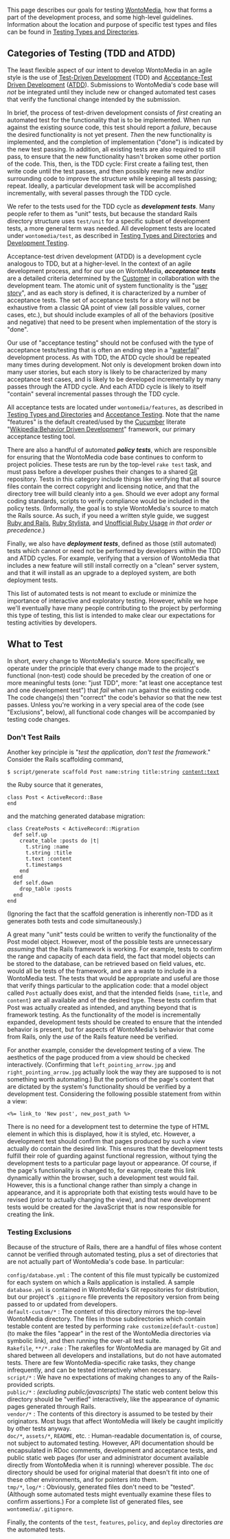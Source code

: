 <!-- Copyright (c)  2011  Glen E. Ivey
     Permission is granted to copy, distribute and/or modify this document
     under the terms of the GNU Free Documentation License, Version 1.3;
     with no Invariant Sections, no Front-Cover Texts, and no Back-Cover Texts.
     A copy of the license is in the file COPYING.DOCUMENTATION
  -->
This page describes our goals for testing [[WontoMedia]], how that forms a part of the development process, and some high-level guidelines.  Information about the location and purpose of specific test types and files can be found in [[Testing Types and Directories]].

== Categories of Testing (TDD and ATDD) ==

The least flexible aspect of our intent to develop WontoMedia in an agile style is the use of [[Wikipedia:Test_driven_development|Test-Driven Development]] (TDD) and [http://testdrivendeveloper.com/2008/04/02/AcceptanceTestDrivenDevelopmentExplained.aspx Acceptance-Test Driven Development] ([http://testobsessed.com/wordpress/wp-content/uploads/2008/12/atddexample.pdf ATDD]). Submissions to WontoMedia's code base will ''not'' be integrated until they include new or changed automated test cases that verify the functional change intended by the submission.

In brief, the process of test-driven development consists of ''first'' creating an automated test for the functionality that is to be implemented.  When run against the existing source code, this test should report a ''failure'', because the desired functionality is not yet present.  ''Then'' the new functionality is implemented, and the completion of implementation ("done") is indicated by the new test passing.  In addition, all existing tests are also required to still pass, to ensure that the new functionality hasn't broken some other portion of the code.  This, then, is the TDD cycle: First create a failing test, then write code until the test passes, and then possibly rewrite new and/or surrounding code to improve the structure while keeping all tests passing; repeat.  Ideally, a particular development task will be accomplished incrementally, with several passes through the TDD cycle.

We refer to the tests used for the TDD cycle as '''''development tests'''''.  Many people refer to them as "unit" tests, but because the standard Rails directory structure uses <tt>test/unit</tt> for a specific subset of development tests, a more general term was needed.  All development tests are located under <tt>wontomedia/test</tt>, as described in [[Testing Types and Directories]] and [[Development Testing]].

Acceptance-test driven development (ATDD) is a development cycle analogous to TDD, but at a higher-level.  In the context of an agile development process, and for our use on WontoMedia, '''''acceptance tests''''' are a detailed criteria determined by the [[Customer]] in collaboration with the development team.  The atomic unit of system functionality is the "[http://www.mountaingoatsoftware.com/article_view/27 user story]", and as each story is defined, it is characterized by a number of acceptance tests.  The set of acceptance tests for a story will not be exhaustive from a classic QA point of view (all possible values, corner cases, etc.), but should include examples of all of the behaviors (positive and negative) that need to be present when implementation of the story is "done".

Our use of "acceptance testing" should not be confused with the type of acceptance tests/testing that is often an ending step in a "[[Wikipedia:Waterfall_model|waterfall]]" development process.  As with TDD, the ATDD cycle should be repeated many times during development.  Not only is development broken down into many user stories, but each story is likely to be characterized by many acceptance test cases, and is likely to be developed incrementally by many passes through the ATDD cycle.  And each ATDD cycle is likely to itself "contain" several incremental passes through the TDD cycle.

All acceptance tests are located under <tt>wontomedia/features</tt>, as described in [[Testing Types and Directories]] and [[Acceptance Testing]].  Note that the name "features" is the default created/used by the [http://cukes.info/ Cucumber] literate "[[Wikipedia:Behavior Driven Development]]" framework, our primary acceptance testing tool.

There are also a handful of automated '''''policy tests''''', which are responsible for ensuring that the WontoMedia code base continues to conform to project policies.  These tests are run by the top-level <tt>rake test</tt> task, and must pass before a developer pushes their changes to a shared [[Git]] repository.  Tests in this category include things like verifying that all source files contain the correct copyright and licensing notice, and that the directory tree will build cleanly into a <tt>gem</tt>.  Should we ever adopt any formal coding standards, scripts to verify compliance would be included in the policy tests.  (Informally, the goal is to style WontoMedia's source to match the Rails source.  As such, if you need a written style guide, we suggest [http://www.pathf.com/blogs/ruby-and-rails-style-guide/ Ruby and Rails], [http://www.pathf.com/blogs/2008/10/ruby-stylista/ Ruby Stylista], and [http://www.caliban.org/ruby/rubyguide.shtml Unofficial Ruby Usage] ''in that order or precedence''.)

Finally, we also have '''''deployment tests''''', defined as those (still automated) tests which cannot or need not be performed by developers within the TDD and ATDD cycles.  For example, verifying that a version of WontoMedia that includes a new feature will still install correctly on a "clean" server system, and that it will install as an upgrade to a deployed system, are both deployment tests.

This list of automated tests is not meant to exclude or minimize the importance of interactive and exploratory testing.  However, while we hope we'll eventually have many people contributing to the project by performing this type of testing, this list is intended to make clear our expectations for testing activities by developers.

== What to  Test ==

In short, every change to WontoMedia's source.  More specifically, we operate under the principle that every change made to the project's functional (non-test) code should be preceded by the creation of one or more meaningful tests (one: "just TDD", more: "at least one acceptance test and one development test") that ''fail'' when run against the existing code.  The code change(s) then "correct" the code's behavior so that the new test passes.  Unless you're working in a very special area of the code (see "Exclusions", below), all functional code changes will be accompanied by testing code changes.

=== Don't Test Rails ===

Another key principle is "''test the application, don't test the framework''." Consider the Rails scaffolding command,

 $ script/generate scaffold Post name:string title:string content:text

the Ruby source that it generates,

 class Post < ActiveRecord::Base
 end

and the matching generated database migration:

 class CreatePosts < ActiveRecord::Migration
   def self.up
     create_table :posts do |t|
       t.string :name
       t.string :title
       t.text :content
       t.timestamps
     end
   end
   def self.down
     drop_table :posts
   end
 end

(Ignoring the fact that the scaffold generation is inherently non-TDD as it generates both tests and code simultaneously.)

A great many "unit" tests could be written to verify the functionality of the Post model object.  However, most of the possible tests are unnecessary ''assuming'' that the Rails framework is working.  For example, tests to confirm the range and capacity of each data field, the fact that model objects can be stored to the database, can be retrieved based on field values, etc. would all be tests of the framework, and are a waste to include in a WontoMedia test.  The tests that would be appropriate and useful are those that verify things particular to the application code: that a model object called <tt>Post</tt> actually does exist, and that the intended fields (<tt>name</tt>, <tt>title</tt>, and <tt>content</tt>) are all available and of the desired type.  These tests confirm that Post was actually created as intended, and anything beyond that is framework testing.  As the functionality of the model is incrementally expanded, development tests should be created to ensure that the intended behavior is present, but for aspects of WontoMedia's behavior that come from Rails, only the ''use'' of the Rails feature need be verified.

For another example, consider the development testing of a view.  The aesthetics of the page produced from a view should be checked interactively.  (Confirming that <tt>left_pointing_arrow.jpg</tt> and <tt>right_pointing_arrow.jpg</tt> actually look the way they are supposed to is not something worth automating.)  But the portions of the page's content that are dictated by the system's functionality should be verified by a development test.  Considering the following possible statement from within a view:

 <%= link_to 'New post', new_post_path %>

There is no need for a development test to determine the type of HTML element in which this is displayed, how it is styled, etc.  However, a development test should confirm that pages produced by such a view actually do contain the desired link.  This ensures that the development tests fulfill their role of guarding against functional regression, without tying the development tests to a particular page layout or appearance.  Of course, if the page's functionality is changed to, for example, create this link dynamically within the browser, such a development test would fail.  However, this is a functional change rather than simply a change in appearance, and it is appropriate both that existing tests would have to be revised (prior to actually changing the view), and that new development tests would be created for the JavaScript that is now responsible for creating the link.

=== Testing Exclusions ===

Because of the structure of Rails, there are a handful of files whose content cannot be verified through automated testing, plus a set of directories that are not actually part of WontoMedia's code base.  In particular:

; <tt>config/database.yml</tt> : The content of this file must typically be customized for each system on which a Rails application is installed.  A sample <tt>database.yml</tt> is contained in WontoMedia's Git repositories for distribution, but our project's <tt>.gitignore</tt> file prevents the repository version from being passed to or updated from developers.
; <tt>default-custom/*</tt> : The content of this directory mirrors the top-level WontoMedia directory.  The files in those subdirectories which contain testable content are tested by performing <tt>rake customize[default-custom]</tt> (to make the files "appear" in the rest of the WontoMedia directories via symbolic link), and then running the over-all test suite.
; <tt>Rakefile</tt>, <tt>**/*.rake</tt> : The rakefiles for WontoMedia are managed by Git and shared between all developers and installations, but do not have automated tests.  There are few WontoMedia-specific rake tasks, they change infrequently, and can be tested interactively when necessary.
; <tt>script/*</tt> : We have no expectations of making changes to any of the Rails-provided scripts.
; <tt>public/*</tt> : ''(excluding public/javascripts)'' The static web content below this directory should be "verified" interactively, like the appearance of dynamic pages generated through Rails.
; <tt>vendor/*</tt> : The contents of this directory is assumed to be tested by their originators.  Most bugs that affect WontoMedia will likely be caught implicitly by other tests anyway.
; <tt>doc/*</tt>, <tt>assets/*</tt>, <tt>README</tt>, etc. : Human-readable documentation is, of course, not subject to automated testing.  However, API documentation should be encapsulated in RDoc comments, development and acceptance tests, and public static web pages (for user and administrator document available directly from WontoMedia when it is running) wherever possible.  The <tt>doc</tt> directory should be used for original material that doesn't fit into one of these other environments, and for pointers into them.
; <tt>tmp/*</tt>, <tt>log/*</tt> : Obviously, generated files don't need to be "tested".  (Although some automated tests might eventually examine these files to confirm assertions.)  For a complete list of generated files, see <tt>wontomedia/.gitignore</tt>.

Finally, the contents of the <tt>test</tt>, <tt>features</tt>, <tt>policy</tt>, and <tt>deploy</tt> directories ''are'' the automated tests.
